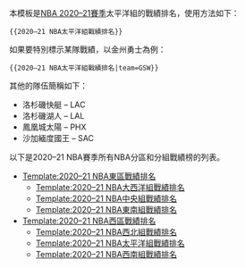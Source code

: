 {{NoteTA|G1=MediaWiki}}{{Documentation subpage}}
本模板是[[2020–21 NBA賽季|NBA 2020–21賽季]]太平洋組的戰績排名，使用方法如下：
<pre>{{2020–21 NBA太平洋組戰績排名}}</pre>
如果要特別標示某隊戰績，以金州勇士為例：
<pre>{{2020–21 NBA太平洋組戰績排名|team=GSW}}</pre>
其他的隊伍簡稱如下：
*洛杉磯快艇 – LAC
*洛杉磯湖人 – LAL
*鳳凰城太陽 – PHX
*沙加緬度國王 – SAC
以下是2020–21 NBA賽季所有NBA分區和分組戰績榜的列表。
*[[Template:2020–21 NBA東區戰績排名]]
**[[Template:2020–21 NBA大西洋組戰績排名]]
**[[Template:2020–21 NBA中央組戰績排名]]
**[[Template:2020–21 NBA東南組戰績排名]]
*[[Template:2020–21 NBA西區戰績排名]]
**[[Template:2020–21 NBA西北組戰績排名]]
**[[Template:2020–21 NBA太平洋組戰績排名]]
**[[Template:2020–21 NBA西南組戰績排名]]
<includeonly>{{Sandbox other||[[Category:2020–21 NBA赛季模板|Pacific]][[Category:NBA太平洋排名模板]]}}</includeonly>